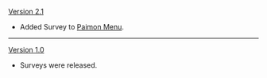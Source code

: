 {{Change History/Header}}
[[Version 2.1]]
* Added Survey to [[Paimon Menu]].
----
[[Version 1.0]]
* Surveys were released.